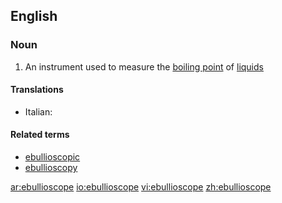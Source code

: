 ==English==

===Noun===
{{en-noun}}

# {{physics}} An instrument used to measure the [[boiling point]] of [[liquid]]s

====Translations====
{{trans-top}}
* Italian: {{t-|it|ebullioscopio|m}}
{{trans-mid}}
{{trans-bottom}}

====Related terms====
* [[ebullioscopic]]
* [[ebullioscopy]]

[[ar:ebullioscope]]
[[io:ebullioscope]]
[[vi:ebullioscope]]
[[zh:ebullioscope]]